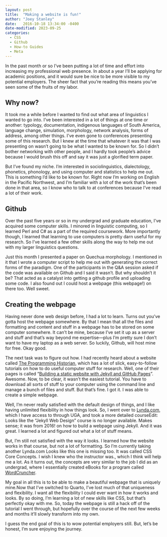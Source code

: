 ```yaml
---
layout: post
title:  "Making a website is fun!"
author: "Joey Stanley"
date:   2016-10-18 13:34:00 -0400
date-modified: 2023-09-25
categories:
  - CSS
  - Github
  - How-to Guides
  - Meta
---
```


In the past month or so I've been putting a lot of time and effort into increasing my professional web presence. In about a year I'll be applying for academic positions, and it would sure be nice to be more visible to my potential employers. The sheer fact that you're reading this means you've seen some of the fruits of my labor.

## Why now?

It took me a while before I wanted to find out what area of linguistics I wanted to go into. I've been interested in a lot of things at one time or another: typology, documentation, indigenous languages of South America, language change, simulation, morphology, network analysis, forms of address, among other things. I've even gone to conferences presenting some of this research. But I knew at the time that whatever it was that I was presenting on wasn't going to be what I wanted to be known for. So I didn't bother networking with other people, and I hardly took people's advice because I would brush this off and say it was just a glorified term paper.

But I've found my niche. I'm interested in sociolinguistics, dialectology, phonetics, phonology, and using computer and statistics to help me out. This is something I'd like to be known for. Right now I'm working on English in the Pacific Northwest, and I'm familiar with a lot of the work that's been done in that area, so I know who to talk to at conferences because I've read a lot of their work.

## Github

Over the past five years or so in my undergrad and graduate education, I've acquired some computer skills. I minored in linguistic computing, so I learned Perl and C# as a part of the required coursework. More importantly though, I learned that learning to use computers is pretty darn useful for my research. So I've learned a few other skills along the way to help me out with my larger linguistics questions.

Just this month I presented a paper on Quechua morphology. I mentioned in it that I wrote a computer script to help me out with generating the correct forms of the paradigm. One of the participants in the Q&A session asked if the code was available on Github and I said it wasn't. But why shouldn't it be? That acted as a catalyst into getting a github profile and uploading some code. I also found out I could host a webpage (this webpage!) on there too. Well sweet.

## Creating the webpage

Having never done web design before, I had a lot to learn. Turns out you've gotta host the webpage somewhere. By that I mean that all the files and formatting and content and stuff in a webpage has to be stored on some computer somewhere. It can't be mine, because I've set it up as a server and stuff and that's way beyond me expertise---plus I'm pretty sure I don't want to have my laptop as a web server. So luckily, Github, will host mine for free. Okay good.

The next task was to figure out how. I had recently heard about a website called [The Programming Historian](http://programminghistorian.org), which has a lot of slick, easy-to-follow tutorials on how to do useful computer stuff for research. Well, one of their pages is called "[Building a static website with Jekyll and GitHub Pages](http://programminghistorian.org/lessons/building-static-sites-with-jekyll-github-pages)". Awesome. Now, to be clear, it wasn't the easiest tutorial. You have to download all sorts of stuff to your computer using the command line and manage a bunch of files and stuff. But that's fine. I got it. I was able to create a simple webpage.

Well, I'm never really satisfied with the default design of things, and I like having unlimited flexibility in how things look. So, I went over to [Lynda.com](http://lynda.com), which I have access to through UGA, and took a more detailed course[Edit: Looks like the "Jekyll Web Design" course is no longer available. Makes sense; it was from 2016!]{.aside} on how to build a webpage using Jekyll. And it was great. I learned a lot and figured out what a lot of stuff means.

But, I'm still not satisfied with the way it looks. I learned how the website works in that course, but not a lot of formatting. So I'm currently taking another Lynda.com [Looks like this one is missing too. It was called CSS Core Concepts. I wish I knew who the instructor was.]{.aside}, which I think will help me a lot. As it turns out, the concepts are very similar to the job I did as an undergrad, where I essentially created eBooks for a program called [WordCruncher](http://wordcruncher.com).

My goal in all this is to be able to make a beautiful webpage that is uniquely mine.[Now that I've switched to Quarto, I've lost much of that uniqueness and flexibility.]{.aside} I want all the flexibility I could ever want in how it works and looks. By so doing, I'm learning a lot of new skills like CSS, but that's perfectly okay with me. So, today the webpage is still a hack off of the tutorial I went through, but hopefully over the course of the next few weeks and months it'll slowly transform into my own.

I guess the end goal of this is to wow potential employers still. But, let's be honest, I'm sure enjoying the journey.
